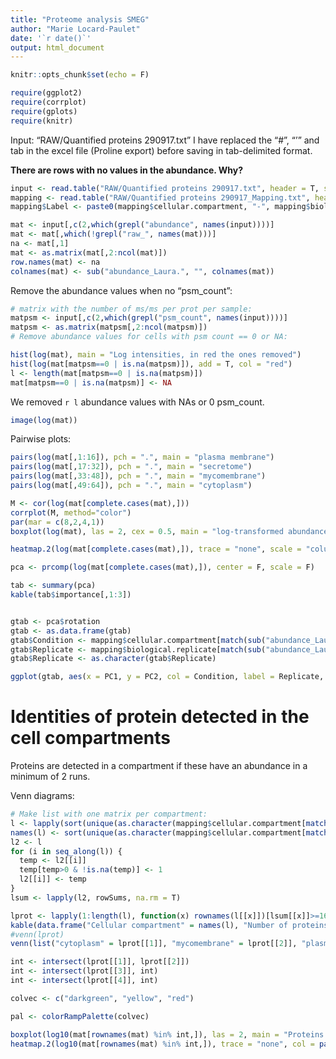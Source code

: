 ```yaml
---
title: "Proteome analysis SMEG"
author: "Marie Locard-Paulet"
date: '`r date()`'
output: html_document
---
```


```r
knitr::opts_chunk$set(echo = F)
```

```r
require(ggplot2)
require(corrplot)
require(gplots)
require(knitr)
```

Input: "RAW/Quantified proteins 290917.txt"
I have replaced the "#", "'" and tab in the excel file (Proline export) before saving in tab-delimited format.

**There are rows with no values in the abundance. Why?**

```r
input <- read.table("RAW/Quantified proteins 290917.txt", header = T, sep = "\t")
mapping <- read.table("RAW/Quantified proteins 290917_Mapping.txt", header = T, sep = "\t")
mapping$Label <- paste0(mapping$cellular.compartment, "-", mapping$biological.replicate, "-", mapping$technical.replicate)
```

```r
mat <- input[,c(2,which(grepl("abundance", names(input))))]
mat <- mat[,which(!grepl("raw_", names(mat)))]
na <- mat[,1]
mat <- as.matrix(mat[,2:ncol(mat)])
row.names(mat) <- na
colnames(mat) <- sub("abundance_Laura.", "", colnames(mat))
```

Remove the abundance values when no "psm_count":
```r
# matrix with the number of ms/ms per prot per sample:
matpsm <- input[,c(2,which(grepl("psm_count", names(input))))]
matpsm <- as.matrix(matpsm[,2:ncol(matpsm)])
# Remove abundance values for cells with psm count == 0 or NA:

hist(log(mat), main = "Log intensities, in red the ones removed")
hist(log(mat[matpsm==0 | is.na(matpsm)]), add = T, col = "red")
l <- length(mat[matpsm==0 | is.na(matpsm)])
mat[matpsm==0 | is.na(matpsm)] <- NA
```

We removed `r l` abundance values with NAs or 0 psm_count.


```r
image(log(mat))
```

Pairwise plots:
```r
pairs(log(mat[,1:16]), pch = ".", main = "plasma membrane")
pairs(log(mat[,17:32]), pch = ".", main = "secretome")
pairs(log(mat[,33:48]), pch = ".", main = "mycomembrane")
pairs(log(mat[,49:64]), pch = ".", main = "cytoplasm")
```

```r
M <- cor(log(mat[complete.cases(mat),]))
corrplot(M, method="color")
par(mar = c(8,2,4,1))
boxplot(log(mat), las = 2, cex = 0.5, main = "log-transformed abundance across runs")

heatmap.2(log(mat[complete.cases(mat),]), trace = "none", scale = "column")

pca <- prcomp(log(mat[complete.cases(mat),]), center = F, scale = F)

tab <- summary(pca)
kable(tab$importance[,1:3])


gtab <- pca$rotation
gtab <- as.data.frame(gtab)
gtab$Condition <- mapping$cellular.compartment[match(sub("abundance_Laura.", "", colnames(mat)), mapping$Sample.name)]
gtab$Replicate <- mapping$biological.replicate[match(sub("abundance_Laura.", "", colnames(mat)), mapping$Sample.name)]
gtab$Replicate <- as.character(gtab$Replicate)

ggplot(gtab, aes(x = PC1, y = PC2, col = Condition, label = Replicate, shape = Replicate)) + theme_bw() + geom_point()
```

# Identities of protein detected in the cell compartments

Proteins are detected in a compartment if these have an abundance in a minimum of 2 runs.

Venn diagrams:
```r
# Make list with one matrix per compartment:
l <- lapply(sort(unique(as.character(mapping$cellular.compartment[match(colnames(mat), mapping$Sample.name)]))), function(x) mat[,as.character(mapping$cellular.compartment[match(colnames(mat), mapping$Sample.name)])==x])
names(l) <- sort(unique(as.character(mapping$cellular.compartment[match(colnames(mat), mapping$Sample.name)])))
l2 <- l
for (i in seq_along(l)) {
  temp <- l2[[i]] 
  temp[temp>0 & !is.na(temp)] <- 1
  l2[[i]] <- temp
}
lsum <- lapply(l2, rowSums, na.rm = T)

lprot <- lapply(1:length(l), function(x) rownames(l[[x]])[lsum[[x]]>=16])
kable(data.frame("Cellular compartment" = names(l), "Number of proteins detected" = sapply(lprot, length)))
#venn(lprot)
venn(list("cytoplasm" = lprot[[1]], "mycomembrane" = lprot[[2]], "plasma membrane" = lprot[[3]], "secretome" = lprot[[4]]))

int <- intersect(lprot[[1]], lprot[[2]])
int <- intersect(lprot[[3]], int)
int <- intersect(lprot[[4]], int)

colvec <- c("darkgreen", "yellow", "red")

pal <- colorRampPalette(colvec)

boxplot(log10(mat[rownames(mat) %in% int,]), las = 2, main = "Proteins common to the 4 compartments")
heatmap.2(log10(mat[rownames(mat) %in% int,]), trace = "none", col = pal(300))

```
